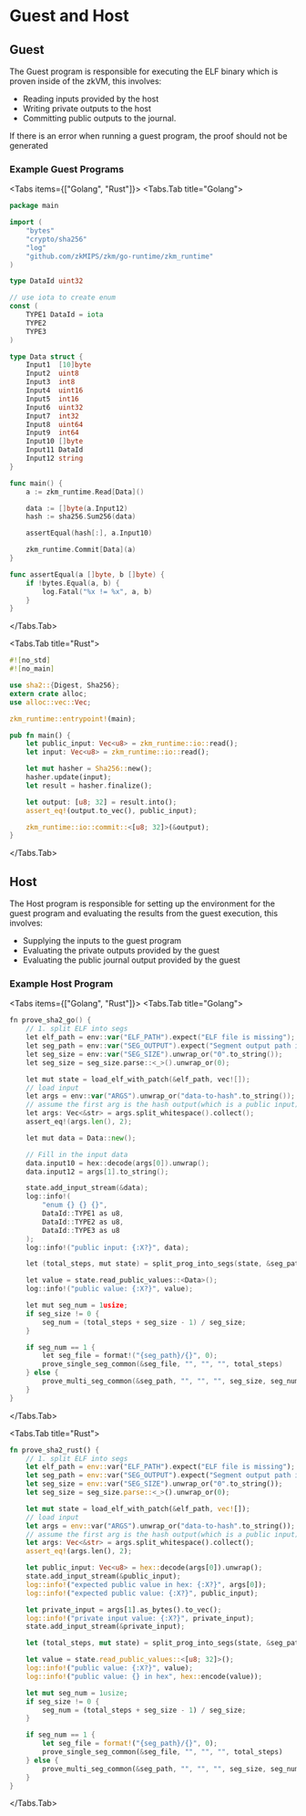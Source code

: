 
# Guest and Host

## Guest

The Guest program is responsible for executing the ELF binary which is proven inside of the zkVM, this involves:&#x20;

- Reading inputs provided by the host
- Writing private outputs to the host
- Committing public outputs to the journal.

<Callout type="info">
  If there is an error when running a guest program, the proof should not be
  generated
</Callout>

### Example Guest Programs

<Tabs items={["Golang", "Rust"]}>
<Tabs.Tab title="Golang">

```go
package main

import (
	"bytes"
	"crypto/sha256"
	"log"
	"github.com/zkMIPS/zkm/go-runtime/zkm_runtime"
)

type DataId uint32

// use iota to create enum
const (
	TYPE1 DataId = iota
	TYPE2
	TYPE3
)

type Data struct {
	Input1  [10]byte
	Input2  uint8
	Input3  int8
	Input4  uint16
	Input5  int16
	Input6  uint32
	Input7  int32
	Input8  uint64
	Input9  int64
	Input10 []byte
	Input11 DataId
	Input12 string
}

func main() {
	a := zkm_runtime.Read[Data]()

	data := []byte(a.Input12)
	hash := sha256.Sum256(data)

	assertEqual(hash[:], a.Input10)

	zkm_runtime.Commit[Data](a)
}

func assertEqual(a []byte, b []byte) {
	if !bytes.Equal(a, b) {
		log.Fatal("%x != %x", a, b)
	}
}
```

</Tabs.Tab>

<Tabs.Tab title="Rust">

```rust
#![no_std]
#![no_main]

use sha2::{Digest, Sha256};
extern crate alloc;
use alloc::vec::Vec;

zkm_runtime::entrypoint!(main);

pub fn main() {
    let public_input: Vec<u8> = zkm_runtime::io::read();
    let input: Vec<u8> = zkm_runtime::io::read();

    let mut hasher = Sha256::new();
    hasher.update(input);
    let result = hasher.finalize();

    let output: [u8; 32] = result.into();
    assert_eq!(output.to_vec(), public_input);

    zkm_runtime::io::commit::<[u8; 32]>(&output);
}
```

</Tabs.Tab>
</Tabs>

## Host

The Host program is responsible for setting up the environment for the guest program and evaluating the results from the guest execution, this involves:

- Supplying the inputs to the guest program
- Evaluating the private outputs provided by the guest
- Evaluating the public journal output provided by the guest

### Example Host Program

<Tabs items={["Golang", "Rust"]}>
<Tabs.Tab title="Golang">

```go
fn prove_sha2_go() {
    // 1. split ELF into segs
    let elf_path = env::var("ELF_PATH").expect("ELF file is missing");
    let seg_path = env::var("SEG_OUTPUT").expect("Segment output path is missing");
    let seg_size = env::var("SEG_SIZE").unwrap_or("0".to_string());
    let seg_size = seg_size.parse::<_>().unwrap_or(0);

    let mut state = load_elf_with_patch(&elf_path, vec![]);
    // load input
    let args = env::var("ARGS").unwrap_or("data-to-hash".to_string());
    // assume the first arg is the hash output(which is a public input), and the second is the input.
    let args: Vec<&str> = args.split_whitespace().collect();
    assert_eq!(args.len(), 2);

    let mut data = Data::new();

    // Fill in the input data
    data.input10 = hex::decode(args[0]).unwrap();
    data.input12 = args[1].to_string();

    state.add_input_stream(&data);
    log::info!(
        "enum {} {} {}",
        DataId::TYPE1 as u8,
        DataId::TYPE2 as u8,
        DataId::TYPE3 as u8
    );
    log::info!("public input: {:X?}", data);

    let (total_steps, mut state) = split_prog_into_segs(state, &seg_path, "", seg_size);

    let value = state.read_public_values::<Data>();
    log::info!("public value: {:X?}", value);

    let mut seg_num = 1usize;
    if seg_size != 0 {
        seg_num = (total_steps + seg_size - 1) / seg_size;
    }

    if seg_num == 1 {
        let seg_file = format!("{seg_path}/{}", 0);
        prove_single_seg_common(&seg_file, "", "", "", total_steps)
    } else {
        prove_multi_seg_common(&seg_path, "", "", "", seg_size, seg_num, 0).unwrap()
    }
}
```

</Tabs.Tab>

<Tabs.Tab title="Rust">

```rust
fn prove_sha2_rust() {
    // 1. split ELF into segs
    let elf_path = env::var("ELF_PATH").expect("ELF file is missing");
    let seg_path = env::var("SEG_OUTPUT").expect("Segment output path is missing");
    let seg_size = env::var("SEG_SIZE").unwrap_or("0".to_string());
    let seg_size = seg_size.parse::<_>().unwrap_or(0);

    let mut state = load_elf_with_patch(&elf_path, vec![]);
    // load input
    let args = env::var("ARGS").unwrap_or("data-to-hash".to_string());
    // assume the first arg is the hash output(which is a public input), and the second is the input.
    let args: Vec<&str> = args.split_whitespace().collect();
    assert_eq!(args.len(), 2);

    let public_input: Vec<u8> = hex::decode(args[0]).unwrap();
    state.add_input_stream(&public_input);
    log::info!("expected public value in hex: {:X?}", args[0]);
    log::info!("expected public value: {:X?}", public_input);

    let private_input = args[1].as_bytes().to_vec();
    log::info!("private input value: {:X?}", private_input);
    state.add_input_stream(&private_input);

    let (total_steps, mut state) = split_prog_into_segs(state, &seg_path, "", seg_size);

    let value = state.read_public_values::<[u8; 32]>();
    log::info!("public value: {:X?}", value);
    log::info!("public value: {} in hex", hex::encode(value));

    let mut seg_num = 1usize;
    if seg_size != 0 {
        seg_num = (total_steps + seg_size - 1) / seg_size;
    }

    if seg_num == 1 {
        let seg_file = format!("{seg_path}/{}", 0);
        prove_single_seg_common(&seg_file, "", "", "", total_steps)
    } else {
        prove_multi_seg_common(&seg_path, "", "", "", seg_size, seg_num, 0).unwrap()
    }
}
```

</Tabs.Tab>
</Tabs>
